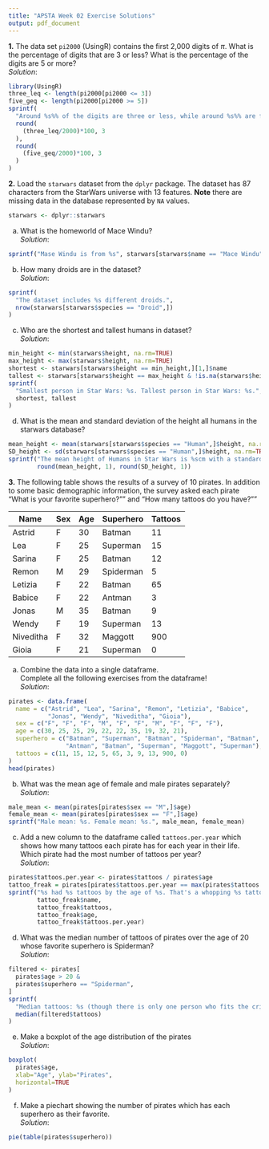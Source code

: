 ---
title: "APSTA Week 02 Exercise Solutions"
output: pdf_document
---
**1.** The data set `pi2000` (UsingR) contains the first 2,000 digits of $\pi$. What is the percentage of digits that are 3 or less? What is the percentage of the digits are 5 or more?  
*Solution*:  
```{r, message=FALSE}
library(UsingR)
three_leq <- length(pi2000[pi2000 <= 3])
five_geq <- length(pi2000[pi2000 >= 5])
sprintf(
  "Around %s%% of the digits are three or less, while around %s%% are five or more.",
  round(
    (three_leq/2000)*100, 3
  ), 
  round(
    (five_geq/2000)*100, 3
  )
)
```

**2.** Load the `starwars` dataset from the `dplyr` package. 
The dataset has 87 characters from the StarWars universe with 13 features.  **Note** there are missing data in the database represented by `NA` values.  
```{r}
starwars <- dplyr::starwars
```

a) What is the homeworld of Mace Windu?  
*Solution*:  
```{r}
sprintf("Mase Windu is from %s", starwars[starwars$name == "Mace Windu",]$homeworld)
```

b) How many droids are in the dataset?  
*Solution*:  
```{r}
sprintf(
  "The dataset includes %s different droids.", 
  nrow(starwars[starwars$species == "Droid",])
)
```

c) Who are the shortest and tallest humans in dataset?  
*Solution*:  
```{r}
min_height <- min(starwars$height, na.rm=TRUE)
max_height <- max(starwars$height, na.rm=TRUE)
shortest <- starwars[starwars$height == min_height,][1,]$name
tallest <- starwars[starwars$height == max_height & !is.na(starwars$height),]$name
sprintf(
  "Smallest person in Star Wars: %s. Tallest person in Star Wars: %s.", 
  shortest, tallest
)
```

d) What is the mean and standard deviation of the height all humans in the starwars database?  
```{r}
mean_height <- mean(starwars[starwars$species == "Human",]$height, na.rm=TRUE)
SD_height <- sd(starwars[starwars$species == "Human",]$height, na.rm=TRUE)
sprintf("The mean height of Humans in Star Wars is %scm with a standard deviation of %s.",
        round(mean_height, 1), round(SD_height, 1))
```

**3.** The following table shows the results of a survey of 10 pirates. 
In addition to some basic demographic information, the survey asked each pirate “What is your favorite superhero?”" and “How many tattoos do you have?”"

| Name|  	Sex |	Age |	Superhero |	Tattoos|
|---------|---|----| --------- | ---- |
|Astrid 	| F |	30 |	Batman 	 |  11  |
|Lea 	    | F |	25 |	Superman |	15  |
|Sarina 	| F |	25 |	Batman 	 |  12  |
|Remon 	  | M |	29 |	Spiderman| 	5   |
|Letizia 	| F |	22 |	Batman 	 |  65  |
|Babice  	| F |	22 |	Antman 	 |  3   |
|Jonas 	  | M |	35 |	Batman 	 |  9   |
|Wendy 	  | F |	19 |	Superman |	13  |
|Niveditha| F |	32 |	Maggott  |	900 |
|Gioia 	  | F |	21 |	Superman |	0   |

a) Combine the data into a single dataframe.  
Complete all the following exercises from the dataframe!  
*Solution*:  
```{r}
pirates <- data.frame(
  name = c("Astrid", "Lea", "Sarina", "Remon", "Letizia", "Babice",
           "Jonas", "Wendy", "Niveditha", "Gioia"),
  sex = c("F", "F", "F", "M", "F", "F", "M", "F", "F", "F"),
  age = c(30, 25, 25, 29, 22, 22, 35, 19, 32, 21),
  superhero = c("Batman", "Superman", "Batman", "Spiderman", "Batman",
                "Antman", "Batman", "Superman", "Maggott", "Superman"),
  tattoos = c(11, 15, 12, 5, 65, 3, 9, 13, 900, 0)
)
head(pirates)
```

b) What was the mean age of female and male pirates separately?  
*Solution*:  
```{r}
male_mean <- mean(pirates[pirates$sex == "M",]$age)
female_mean <- mean(pirates[pirates$sex == "F",]$age)
sprintf("Male mean: %s. Female mean: %s.", male_mean, female_mean)
```

c) Add a new column to the dataframe called `tattoos.per.year` which shows how many tattoos each pirate has for each year in their life. Which pirate had the most number of tattoos per year?  
*Solution*:  
```{r}
pirates$tattoos.per.year <- pirates$tattoos / pirates$age
tattoo_freak = pirates[pirates$tattoos.per.year == max(pirates$tattoos.per.year),][1,]
sprintf("%s had %s tattoos by the age of %s. That's a whopping %s tattoos per year!",
        tattoo_freak$name, 
        tattoo_freak$tattoos, 
        tattoo_freak$age, 
        tattoo_freak$tattoos.per.year)
```

d) What was the median number of tattoos of pirates over the age of 20 whose favorite superhero is Spiderman?  
*Solution*:  
```{r}
filtered <- pirates[
  pirates$age > 20 &
  pirates$superhero == "Spiderman",
]
sprintf(
  "Median tattoos: %s (though there is only one person who fits the criteria).",
  median(filtered$tattoos)
)
```

e) Make a boxplot of the age distribution of the pirates  
*Solution*:  
```{r}
boxplot(
  pirates$age,
  xlab="Age", ylab="Pirates",
  horizontal=TRUE
)
```

f) Make a piechart showing the number of pirates which has each superhero as their favorite.  
*Solution*:  
```{r}
pie(table(pirates$superhero))
```